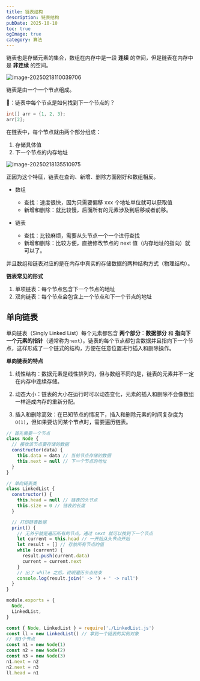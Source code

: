 ```yaml
---
title: 链表结构
description: 链表结构
pubDate: 2025-10-10
toc: true
ogImage: true
category: 算法
---
```


链表也是存储元素的集合，数组在内存中是一段 **连续** 的空间，但是链表在内存中是 **非连续** 的空间。

![image-20250218110039706](https://xiejie-typora.oss-cn-chengdu.aliyuncs.com/2025-02-18-030039.png)

链表是由一个一个节点组成。

🙋：链表中每个节点是如何找到下一个节点的？

```java
int[] arr = {1, 2, 3};
arr[2];
```

在链表中，每个节点就由两个部分组成：

1. 存储具体值
2. 下一个节点的内存地址

![image-20250218135510975](https://xiejie-typora.oss-cn-chengdu.aliyuncs.com/2025-02-18-055511.png)

正因为这个特征，链表在查询、新增、删除方面刚好和数组相反。

- 数组
  - 查找：速度很快，因为只需要偏移 xxx 个地址单位就可以获取值
  - 新增和删除：就比较慢，后面所有的元素涉及到后移或者前移。

- 链表
  - 查找：比较麻烦，需要从头节点一个一个进行查找
  - 新增和删除：比较方便，直接修改节点的 next 值（内存地址的指向）就可以了。

并且数组和链表对应的是在内存中真实的存储数据的两种结构方式（物理结构）。

**链表常见的形式**

1. 单项链表：每个节点包含下一个节点的地址
2. 双向链表：每个节点会包含上一个节点和下一个节点的地址

## 单向链表

单向链表（Singly Linked List）每个元素都包含 **两个部分**：**数据部分** 和 **指向下一个元素的指针**（通常称为`next`）。链表的每个节点都包含数据并且指向下一个节点，这样形成了一个链式的结构，方便在任意位置进行插入和删除操作。

**单向链表的特点**

1. 线性结构：数据元素是线性排列的，但与数组不同的是，链表的元素并不一定在内存中连续存储。

2. 动态大小：链表的大小在运行时可以动态变化，元素的插入和删除不会像数组一样造成内存的重新分配。
3. 插入和删除高效：在已知节点的情况下，插入和删除元素的时间复杂度为 `O(1)`，但如果要访问某个节点时，需要遍历链表。

```js
// 首先需要一个节点
class Node {
  // 接收该节点要存储的数据
  constructor(data) {
    this.data = data // 当前节点存储的数据
    this.next = null // 下一个节点的地址
  }
}

// 单向链表类
class LinkedList {
  constructor() {
    this.head = null // 链表的头节点
    this.size = 0 // 链表的长度
  }

  // 打印链表数据
  print() {
    // 无外乎就是遍历所有的节点，通过 next 就可以找到下一个节点
    let current = this.head // 一开始从头节点开始
    let result = [] // 存放所有节点的值
    while (current) {
      result.push(current.data)
      current = current.next
    }
    // 出了 while 之后，说明遍历节点结束
    console.log(result.join(' -> ') + ' -> null')
  }
}

module.exports = {
  Node,
  LinkedList,
}
```

```js
const { Node, LinkedList } = require('./LinkedList.js')
const ll = new LinkedList() // 拿到一个链表的实例对象
// 有3个节点
const n1 = new Node(1)
const n2 = new Node(2)
const n3 = new Node(3)
n1.next = n2
n2.next = n3
ll.head = n1
```
